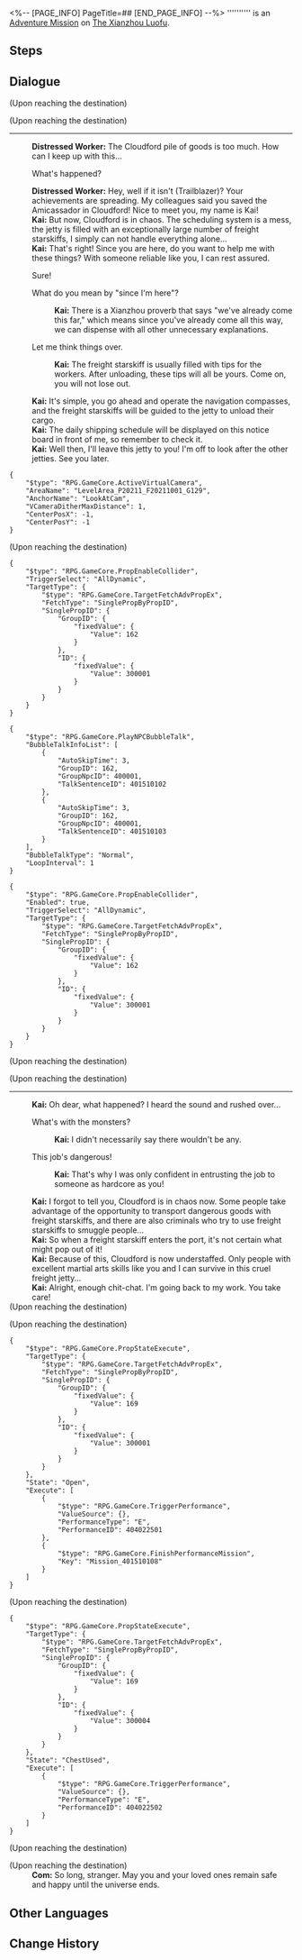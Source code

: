 <%-- [PAGE_INFO]
PageTitle=##
[END_PAGE_INFO] --%>
{{Stub|Dialogue.}}
{{Mission Infobox
|id            = 4015101
|title         = 
|image         = <!--Mission .png-->
|type          = Adventure
|event_name    = 
|chapter       = 
|requirements  = [[Trailblaze Mission]] ''[[Stars Spun, Prescience Sprung]]'' completed
|summary       = <!--official mission summary from Fate's Atlas-->
|characters    = Com; Distressed Worker; Kai; Trailblazer
|startLocation = [[The Xianzhou Luofu]] - [[Cloudford]]
|world         = The Xianzhou Luofu
|area          = Cloudford
|prev          = 
|next          = 
|rewards       = 
}}
'''''''''' is an [[Adventure Mission]] on [[The Xianzhou Luofu]].

==Steps==


<!--
==Gameplay Notes==

--><!--
==Trial Character==

-->
==Dialogue==
{{Stub Dialogue}}
;(Upon reaching the destination)

;(Upon reaching the destination)
----
:'''Distressed Worker:''' The Cloudford pile of goods is too much. How can I keep up with this...
:{{DIcon|Arrow}} What's happened?
:'''Distressed Worker:''' Hey, well if it isn't (Trailblazer)? Your achievements are spreading. My colleagues said you saved the Amicassador in Cloudford! Nice to meet you, my name is Kai!
:'''Kai:''' But now, Cloudford is in chaos. The scheduling system is a mess, the jetty is filled with an exceptionally large number of freight starskiffs, I simply can not handle everything alone...
:'''Kai:''' That's right! Since you are here, do you want to help me with these things? With someone reliable like you, I can rest assured.
:{{DIcon|Arrow}} Sure!
:{{DIcon|Arrow}} What do you mean by "since I'm here"?
::'''Kai:''' There is a Xianzhou proverb that says "we've already come this far," which means since you've already come all this way, we can dispense with all other unnecessary explanations.
:{{DIcon|Arrow}} Let me think things over.
::'''Kai:''' The freight starskiff is usually filled with tips for the workers. After unloading, these tips will all be yours. Come on, you will not lose out.
:'''Kai:''' It's simple, you go ahead and operate the navigation compasses, and the freight starskiffs will be guided to the jetty to unload their cargo.
:'''Kai:''' The daily shipping schedule will be displayed on this notice board in front of me, so remember to check it.
:'''Kai:''' Well then, I'll leave this jetty to you! I'm off to look after the other jetties. See you later.
<pre>{
	"$type": "RPG.GameCore.ActiveVirtualCamera",
	"AreaName": "LevelArea_P20211_F20211001_G129",
	"AnchorName": "LookAtCam",
	"VCameraDitherMaxDistance": 1,
	"CenterPosX": -1,
	"CenterPosY": -1
}</pre>

;(Upon reaching the destination)
<pre>{
	"$type": "RPG.GameCore.PropEnableCollider",
	"TriggerSelect": "AllDynamic",
	"TargetType": {
		"$type": "RPG.GameCore.TargetFetchAdvPropEx",
		"FetchType": "SinglePropByPropID",
		"SinglePropID": {
			"GroupID": {
				"fixedValue": {
					"Value": 162
				}
			},
			"ID": {
				"fixedValue": {
					"Value": 300001
				}
			}
		}
	}
}</pre>
<pre>{
	"$type": "RPG.GameCore.PlayNPCBubbleTalk",
	"BubbleTalkInfoList": [
		{
			"AutoSkipTime": 3,
			"GroupID": 162,
			"GroupNpcID": 400001,
			"TalkSentenceID": 401510102
		},
		{
			"AutoSkipTime": 3,
			"GroupID": 162,
			"GroupNpcID": 400001,
			"TalkSentenceID": 401510103
		}
	],
	"BubbleTalkType": "Normal",
	"LoopInterval": 1
}</pre>
:<!--5-second delay-->
<pre>{
	"$type": "RPG.GameCore.PropEnableCollider",
	"Enabled": true,
	"TriggerSelect": "AllDynamic",
	"TargetType": {
		"$type": "RPG.GameCore.TargetFetchAdvPropEx",
		"FetchType": "SinglePropByPropID",
		"SinglePropID": {
			"GroupID": {
				"fixedValue": {
					"Value": 162
				}
			},
			"ID": {
				"fixedValue": {
					"Value": 300001
				}
			}
		}
	}
}</pre>
;(Upon reaching the destination)

;(Upon reaching the destination)
----
:'''Kai:''' Oh dear, what happened? I heard the sound and rushed over...
:{{DIcon|Arrow}} What's with the monsters?
::'''Kai:''' I didn't necessarily say there wouldn't be any.
:{{DIcon|Arrow}} This job's dangerous!
::'''Kai:''' That's why I was only confident in entrusting the job to someone as hardcore as you!
:'''Kai:''' I forgot to tell you, Cloudford is in chaos now. Some people take advantage of the opportunity to transport dangerous goods with freight starskiffs, and there are also criminals who try to use freight starskiffs to smuggle people...
:'''Kai:''' So when a freight starskiff enters the port, it's not certain what might pop out of it!
:'''Kai:''' Because of this, Cloudford is now understaffed. Only people with excellent martial arts skills like you and I can survive in this cruel freight jetty...
:'''Kai:''' Alright, enough chit-chat. I'm going back to my work. You take care!
;(Upon reaching the destination)

;(Upon reaching the destination)
<pre>{
	"$type": "RPG.GameCore.PropStateExecute",
	"TargetType": {
		"$type": "RPG.GameCore.TargetFetchAdvPropEx",
		"FetchType": "SinglePropByPropID",
		"SinglePropID": {
			"GroupID": {
				"fixedValue": {
					"Value": 169
				}
			},
			"ID": {
				"fixedValue": {
					"Value": 300001
				}
			}
		}
	},
	"State": "Open",
	"Execute": [
		{
			"$type": "RPG.GameCore.TriggerPerformance",
			"ValueSource": {},
			"PerformanceType": "E",
			"PerformanceID": 404022501
		},
		{
			"$type": "RPG.GameCore.FinishPerformanceMission",
			"Key": "Mission_401510108"
		}
	]
}</pre>

;(Upon reaching the destination)
<pre>{
	"$type": "RPG.GameCore.PropStateExecute",
	"TargetType": {
		"$type": "RPG.GameCore.TargetFetchAdvPropEx",
		"FetchType": "SinglePropByPropID",
		"SinglePropID": {
			"GroupID": {
				"fixedValue": {
					"Value": 169
				}
			},
			"ID": {
				"fixedValue": {
					"Value": 300004
				}
			}
		}
	},
	"State": "ChestUsed",
	"Execute": [
		{
			"$type": "RPG.GameCore.TriggerPerformance",
			"ValueSource": {},
			"PerformanceType": "E",
			"PerformanceID": 404022502
		}
	]
}</pre>
;(Upon reaching the destination)

;(Upon reaching the destination)
:'''Com:''' So long, stranger. May you and your loved ones remain safe and happy until the universe ends.
:<!--0.5-second delay-->
{{Dialogue End}}

==Other Languages==
{{Other Languages
|en   = 
|zhs  = 
|zht  = 
|ja   = 
|ko   = 
|es   = 
|fr   = 
|ru   = 
|th   = 
|vi   = 
|de   = 
|id   = 
|pt   = 
}}

==Change History==
{{Change History|1.0}}
